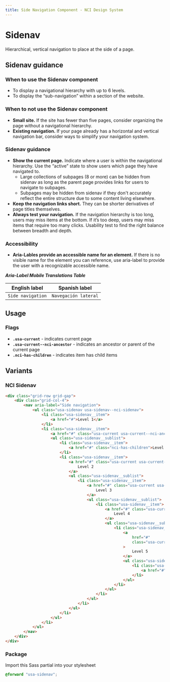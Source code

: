 ```yaml
---
title: Side Navigation Component - NCI Design System
---
```


# Sidenav

Hierarchical, vertical navigation to place at the side of a page.

## Sidenav guidance

### When to use the Sidenav component

- To display a navigational hierarchy with up to 6 levels.
- To display the “sub-navigation” within a section of the website.

### When to not use the Sidenav component

- **Small site.** If the site has fewer than five pages, consider organizing the page without a navigational hierarchy.
- **Existing navigation.** If your page already has a horizontal and vertical navigation bar, consider ways to simplify your navigation system.

### Sidenav guidance

- **Show the current page.** Indicate where a user is within the navigational hierarchy. Use the “active” state to show users which page they have navigated to.
  - Large collections of subpages (8 or more) can be hidden from sidenav as long as the parent page provides links for users to navigate to subpages.
  - Subpages may be hidden from sidenav if they don't accurately reflect the entire structure due to some content living elsewhere.
- **Keep the navigation links short.** They can be shorter derivatives of page titles themselves.
- **Always test your navigation.** If the navigation hierarchy is too long, users may miss items at the bottom. If it’s too deep, users may miss items that require too many clicks. Usability test to find the right balance between breadth and depth.

### Accessibility

- **Aria-Lables provide an accessible name for an element.** If there is no visible name for the element you can reference, use aria-label to provide the user with a recognizable accessible name.

**_Aria-Label Mobile Translations Table_**

| **English label** | **Spanish label**    |
| ----------------- | -------------------- |
| `Side navigation` | `Navegación lateral` |

## Usage

### Flags

- **`.usa-current`** - indicates current page
- **`.usa-current--nci-ancestor`** - indicates an ancestor or parent of the current page
- **`.nci-has-children`** - indicates item has child items

## Variants

### NCI Sidenav

```html
<div class="grid-row grid-gap">
	<div class="grid-col-4">
		<nav aria-label="Side navigation">
			<ul class="usa-sidenav usa-sidenav--nci-sidenav">
				<li class="usa-sidenav__item">
					<a href="#">Level 1</a>
				</li>
				<li class="usa-sidenav__item">
					<a href="#" class="usa-current usa-current--nci-ancestor">Level 1</a>
					<ul class="usa-sidenav__sublist">
						<li class="usa-sidenav__item">
							<a href="#" class="nci-has-children">Level 2</a>
						</li>
						<li class="usa-sidenav__item">
							<a href="#" class="usa-current usa-current--nci-ancestor">
								Level 2
							</a>
							<ul class="usa-sidenav__sublist">
								<li class="usa-sidenav__item">
									<a href="#" class="usa-current usa-current--nci-ancestor">
										Level 3
									</a>
									<ul class="usa-sidenav__sublist">
										<li class="usa-sidenav__item">
											<a href="#" class="usa-current usa-current--nci-ancestor">
												Level 4
											</a>
											<ul class="usa-sidenav__sublist">
												<li class="usa-sidenav__item">
													<a
														href="#"
														class="usa-current usa-current--nci-ancestor"
													>
														Level 5
													</a>
													<ul class="usa-sidenav__sublist">
														<li class="usa-sidenav__item">
															<a href="#" class="usa-current">Level 6</a>
														</li>
													</ul>
												</li>
											</ul>
										</li>
									</ul>
								</li>
							</ul>
						</li>
					</ul>
				</li>
			</ul>
		</nav>
	</div>
</div>
```

### Package

Import this Sass partial into your stylesheet

```scss nopreview
@forward "usa-sidenav";
```
